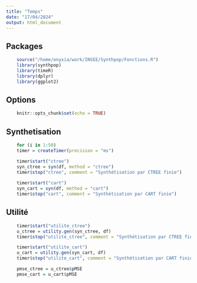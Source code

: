 ```yaml
---
title: "Temps"
date: "17/04/2024"
output: html_document
---
```


## Packages
```r
    source("/home/onyxia/work/INSEE/Synthpop/Fonctions.R")
    library(synthpop)
    library(timeR)
    library(dplyr)
    library(ggplot2)
```

## Options
```r
    knitr::opts_chunk$set(echo = TRUE)
```

## Synthetisation
```r
    for (i in 1:50)
    timer = createTimer(precision = "ms")

    timer$start("ctree")
    syn_ctree = syn(df, method = "ctree")
    timer$stop("ctree", comment = "Synthétisation par CTREE finie")
    
    timer$start("cart")
    syn_cart = syn(df, method = "cart")
    timer$stop("cart", comment = "Synthétisation par CART finie")
```

## Utilité
```r
    timer$start("utilite_ctree")
    u_ctree = utility.gen(syn_ctree, df)
    timer$stop("utilite_ctree", comment = "Synthétisation par CTREE finie")

    timer$start("utilite_cart")
    u_cart = utility.gen(syn_cart, df)
    timer$stop("utilite_cart", comment = "Synthétisation par CART finie")

    pmse_ctree = u_ctree$pMSE
    pmse_cart = u_cart$pMSE
```